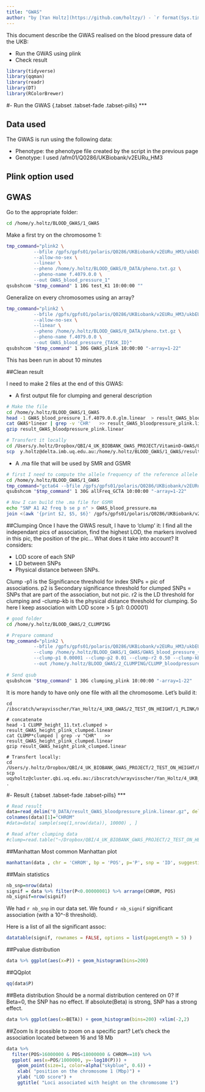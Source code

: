 ```yaml
---
title: "GWAS"
author: "by [Yan Holtz](https://github.com/holtzy/) - `r format(Sys.time(), '%d %B %Y')`"
---
```




This document describe the GWAS realised on the blood pressure data of the UKB: 

- Run the GWAS using plink
- Check result

```r
library(tidyverse)
library(qqman)
library(readr)
library(DT)
library(RColorBrewer)
```








#- Run the GWAS {.tabset .tabset-fade .tabset-pills}
***

## Data used
The GWAS is run using the following data:

- Phenotype: the phenotype file created by the script in the previous page
- Genotype: I used /afm01/Q0286/UKBiobank/v2EURu_HM3


## Plink option used


## GWAS

Go to the appropriate folder:
```bash
cd /home/y.holtz/BLOOD_GWAS/1_GWAS
```

Make a first try on the chromosome 1:
```bash
tmp_command="plink2 \
          --bfile /gpfs/gpfs01/polaris/Q0286/UKBiobank/v2EURu_HM3/ukbEURu_imp_chr1_v2_HM3_QC\
          --allow-no-sex \
          --linear \
          --pheno /home/y.holtz/BLOOD_GWAS/0_DATA/pheno.txt.gz \
          --pheno-name f.4079.0.0 \
          --out GWAS_blood_pressure_1"
qsubshcom "$tmp_command" 1 10G test_K1 10:00:00 ""
```

Generalize on every chromosomes using an array?
```bash
tmp_command="plink2 \
          --bfile /gpfs/gpfs01/polaris/Q0286/UKBiobank/v2EURu_HM3/ukbEURu_imp_chr{TASK_ID}_v2_HM3_QC\
          --allow-no-sex \
          --linear \
          --pheno /home/y.holtz/BLOOD_GWAS/0_DATA/pheno.txt.gz \
          --pheno-name f.4079.0.0 \
          --out GWAS_blood_pressure_{TASK_ID}"
qsubshcom "$tmp_command" 1 30G GWAS_plink 10:00:00 "-array=1-22"
```

This has been run in about 10 minutes





##Clean result 

I need to make 2 files at the end of this GWAS:

- A first output file for clumping and general description
```bash
# Make the file
cd /home/y.holtz/BLOOD_GWAS/1_GWAS
head -1 GWAS_blood_pressure_1.f.4079.0.0.glm.linear  > result_GWAS_bloodpressure_plink.linear
cat GWAS*linear | grep -v 'CHR'   >> result_GWAS_bloodpressure_plink.linear
gzip result_GWAS_bloodpressure_plink.linear

# Transfert it locally
cd /Users/y.holtz/Dropbox/QBI/4_UK_BIOBANK_GWAS_PROJECT/VitaminD-GWAS/0_DATA
scp  y.holtz@delta.imb.uq.edu.au:/home/y.holtz/BLOOD_GWAS/1_GWAS/result_GWAS_bloodpressure_plink.linear.gz  .
```


- A .ma file that will be used by SMR and GSMR
```bash
# first I need to compute the allele frequency of the reference allele with gcta (~30 minutes)
cd /home/y.holtz/BLOOD_GWAS/1_GWAS
tmp_command="gcta64 --bfile /gpfs/gpfs01/polaris/Q0286/UKBiobank/v2EURu_HM3/ukbEURu_imp_chr{TASK_ID}_v2_HM3_QC --freq --out all_frequency_{TASK_ID}"
qsubshcom "$tmp_command" 1 30G allFreq_GCTA 10:00:00 "-array=1-22"

# Now I can build the .ma file for GSMR
echo "SNP A1 A2 freq b se p n" > GWAS_blood_pressure.ma
join <(awk '{print $2, $5, $6}' /gpfs/gpfs01/polaris/Q0286/UKBiobank/v2EURu_HM3/ukbEURu_imp_chr*bim | sort -k 1,1) <(awk '{print $1, $3}' all_frequency*.freq | sort) | join - <(zcat result_GWAS_bloodpressure_plink.linear.gz | awk '{if(NR>1) print $3, $9, $10, $12, $8}' | sort -k 1,1) >> more 
```





##Clumping
Once I have the GWAS result, I have to 'clump' it: I find all the independant pics of association, find the highest LOD, the markers involved in this pic, the position of the pic... What does it take into account? It considers: 

- LOD score of each SNP
- LD between SNPs
- Physical distance between SNPs. 

Clump -p1 is the Significance threshold for index SNPs = pic of associations. p2 is Secondary significance threshold for clumped SNPs = SNPs that are part of the association, but not pic. r2 is the LD threshold for clumping and -clump-kb is the physical distance threshold for clumping. So here I keep association with LOD score > 5 (p1: 0.00001)

```bash
# good folder
cd /home/y.holtz/BLOOD_GWAS/2_CLUMPING

# Prepare command
tmp_command="plink2 \
          --bfile /gpfs/gpfs01/polaris/Q0286/UKBiobank/v2EURu_HM3/ukbEURu_imp_chr{TASK_ID}_v2_HM3_QC\
          --clump /home/y.holtz/BLOOD_GWAS/1_GWAS/GWAS_blood_pressure_{TASK_ID}.f.4079.0.0.glm.linear \
          --clump-p1 0.00001 --clump-p2 0.01 --clump-r2 0.50 --clump-kb 500 \
          --out /home/y.holtz/BLOOD_GWAS/2_CLUMPING/CLUMP_bloodpressure_{TASK_ID}.txt"
          
# Send qsub
qsubshcom "$tmp_command" 1 30G clumping_plink 10:00:00 "-array=1-22"
```


It is more handy to have only one file with all the chromosome. Let's build it:
```
cd /ibscratch/wrayvisscher/Yan_Holtz/4_UKB_GWAS/2_TEST_ON_HEIGHT/1_PLINK/HAPMAP3/CLUMPING

# concatenate
head -1 CLUMP_height_11.txt.clumped > result_GWAS_height_plink_clumped.linear
cat CLUMP*clumped | grep -v "CHR"   >> result_GWAS_height_plink_clumped.linear
gzip result_GWAS_height_plink_clumped.linear

# Transfert locally:
cd /Users/y.holtz/Dropbox/QBI/4_UK_BIOBANK_GWAS_PROJECT/2_TEST_ON_HEIGHT/FILES
scp uqyholtz@cluster.qbi.uq.edu.au:/ibscratch/wrayvisscher/Yan_Holtz/4_UKB_GWAS/2_TEST_ON_HEIGHT/1_PLINK/HAPMAP3/CLUMPING/result_GWAS_height_plink_clumped.linear.gz .
```








#- Result {.tabset .tabset-fade .tabset-pills}
***

```r
# Read result
data=read_delim("0_DATA/result_GWAS_bloodpressure_plink.linear.gz", delim="\t", col_names=T)
colnames(data)[1]="CHROM"
#data=data[ sample(seq(1,nrow(data)), 10000) , ]

# Read after clumping data
#clump=read.table("~/Dropbox/QBI/4_UK_BIOBANK_GWAS_PROJECT/2_TEST_ON_HEIGHT/FILES/result_GWAS_height_plink_clumped.linear.gz", header=T)
```

##Manhattan
Most common Manhattan plot
```r
manhattan(data , chr = 'CHROM', bp = 'POS', p='P', snp = 'ID', suggestiveline = 5, genomewideline = 8 , col=brewer.pal(4, "Set2") , cex=0.7)
```

##Main statistics
```r
nb_snp=nrow(data)
signif = data %>% filter(P<0.00000001) %>% arrange(CHROM, POS)
nb_signif=nrow(signif)
```
We had `r nb_snp` in our data set. We found `r nb_signif` significant association (with a 10^-8 threshold).  

Here is a list of all the significant assoc:
```r
datatable(signif, rownames = FALSE, options = list(pageLength = 5) )
```


##Pvalue distribution
```r
data %>% ggplot(aes(x=P)) + geom_histogram(bins=200)
```

##QQplot
```r
qq(data$P)
```



##Beta distribution 
Should be a normal distribution centered on 0? If Beta=0, the SNP has no effect. If absolute(Beta) is strong, SNP has a strong effect.
```r
data %>% ggplot(aes(x=BETA)) + geom_histogram(bins=200) +xlim(-2,2)
```


  
  
  
##Zoom
Is it possible to zoom on a specific part? Let's check the association located between 16 and 18 Mb
```r
data %>%
  filter(POS>16000000 & POS<18000000 & CHROM==10) %>%
  ggplot( aes(x=POS/1000000, y=-log10(P))) +
    geom_point(size=1, color=alpha("skyblue", 0.6)) +
    xlab( "position on the chromosome 1 (Mbp)") +
    ylab( "LOD score") +
    ggtitle( "Loci associated with height on the chromosome 1")
```

















